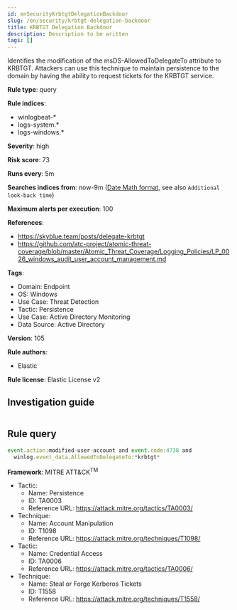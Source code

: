 ```yaml
---
id: enSecurityKrbtgtDelegationBackdoor
slug: /en/security/krbtgt-delegation-backdoor
title: KRBTGT Delegation Backdoor
description: Description to be written
tags: []
---
```


<div id="krbtgt-delegation-backdoor"></div>

Identifies the modification of the msDS-AllowedToDelegateTo attribute to KRBTGT. Attackers can use this technique to maintain persistence to the domain by having the ability to request tickets for the KRBTGT service.

**Rule type**: query

**Rule indices**: 

* winlogbeat-*
* logs-system.*
* logs-windows.*

**Severity**: high

**Risk score**: 73

**Runs every**: 5m

**Searches indices from**: now-9m ([Date Math format](((ref))/common-options.html#date-math), see also <DocLink id="enSecurityRulesUiCreate" section="set-the-rules-schedule">`Additional look-back time`</DocLink>)

**Maximum alerts per execution**: 100

**References**: 

* https://skyblue.team/posts/delegate-krbtgt
* https://github.com/atc-project/atomic-threat-coverage/blob/master/Atomic_Threat_Coverage/Logging_Policies/LP_0026_windows_audit_user_account_management.md

**Tags**: 

* Domain: Endpoint
* OS: Windows
* Use Case: Threat Detection
* Tactic: Persistence
* Use Case: Active Directory Monitoring
* Data Source: Active Directory

**Version**: 105

**Rule authors**: 

* Elastic

**Rule license**: Elastic License v2

## Investigation guide

```markdown

```

## Rule query

```js
event.action:modified-user-account and event.code:4738 and
  winlog.event_data.AllowedToDelegateTo:*krbtgt*

```

**Framework**: MITRE ATT&CK<sup>TM</sup>

* Tactic:
    * Name: Persistence
    * ID: TA0003
    * Reference URL: https://attack.mitre.org/tactics/TA0003/
* Technique:
    * Name: Account Manipulation
    * ID: T1098
    * Reference URL: https://attack.mitre.org/techniques/T1098/
* Tactic:
    * Name: Credential Access
    * ID: TA0006
    * Reference URL: https://attack.mitre.org/tactics/TA0006/
* Technique:
    * Name: Steal or Forge Kerberos Tickets
    * ID: T1558
    * Reference URL: https://attack.mitre.org/techniques/T1558/

